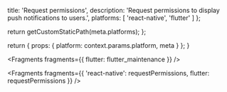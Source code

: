                   
  title: 'Request permissions',
  description: 'Request permissions to display push notifications to users.',
  platforms: [
    'react-native',
    'flutter'
    ]
};

  return getCustomStaticPath(meta.platforms);
};

  return {
    props: {
      platform: context.params.platform,
      meta
    }
  };
}


<Fragments fragments={{ flutter: flutter_maintenance }} />


<Fragments fragments={{ 'react-native': requestPermissions, flutter: requestPermissions }} />
